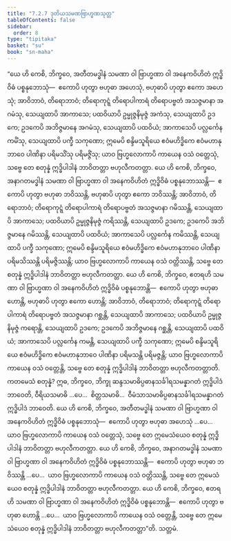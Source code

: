 ```yaml
---
title: "7.2.7 ဒုတိယသမဏဗြာဟ္မဏသုတ္တ"
tableOfContents: false
sidebar:
  order: 8
type: "tipitaka"
basket: "su"
book: "sn-maha"
---
```



<DynamicBreadcrumb />

<Division number="829" book="sn-maha">

<Paragraph number="1424" book="sn-maha">
“ယေ ဟိ ကေစိ, ဘိက္ခဝေ, အတီတမဒ္ဓါနံ သမဏာ ဝါ ဗြာဟ္မဏာ ဝါ အနေကဝိဟိတံ ဣဒ္ဓိဝိဓံ ပစ္စနုဘောသုံ—  ဧကောပိ ဟုတွာ ဗဟုဓာ အဟေသုံ, ဗဟုဓာပိ ဟုတွာ ဧကော အဟေသုံ; အာဝိဘာဝံ, တိရောဘာဝံ; တိရောကုဋ္ဋံ တိရောပါကာရံ တိရောပဗ္ဗတံ အသဇ္ဇမာနာ အဂမံသု, သေယျထာပိ အာကာသေ; ပထဝိယာပိ ဥမ္မုဇ္ဇနိမုဇ္ဇံ အကံသု, သေယျထာပိ ဥဒကေ; ဥဒကေပိ အဘိဇ္ဇမာနေ အဂမံသု, သေယျထာပိ ပထဝိယံ; အာကာသေပိ ပလ္လင်္ကေန ကမိံသု, သေယျထာပိ ပက္ခီ သကုဏော; ဣမေပိ စန္ဒိမသူရိယေ ဧဝံမဟိဒ္ဓိကေ ဧဝံမဟာနုဘာဝေ ပါဏိနာ ပရိမသိံသု ပရိမဇ္ဇိံသု; ယာဝ ဗြဟ္မလောကာပိ ကာယေန ဝသံ ဝတ္တေသုံ, သဗ္ဗေ တေ စတုန္နံ ဣဒ္ဓိပါဒါနံ ဘာဝိတတ္တာ ဗဟုလီကတတ္တာ.
</Paragraph>

<Paragraph number="1425" book="sn-maha">
ယေ ဟိ ကေစိ, ဘိက္ခဝေ, အနာဂတမဒ္ဓါနံ သမဏာ ဝါ ဗြာဟ္မဏာ ဝါ အနေကဝိဟိတံ ဣဒ္ဓိဝိဓံ ပစ္စနုဘောဿန္တိ—  ဧကောပိ ဟုတွာ ဗဟုဓာ ဘဝိဿန္တိ, ဗဟုဓာပိ ဟုတွာ ဧကော ဘဝိဿန္တိ; အာဝိဘာဝံ, တိရောဘာဝံ; တိရောကုဋ္ဋံ တိရောပါကာရံ တိရောပဗ္ဗတံ အသဇ္ဇမာနာ ဂမိဿန္တိ, သေယျထာပိ အာကာသေ; ပထဝိယာပိ ဥမ္မုဇ္ဇနိမုဇ္ဇံ ကရိဿန္တိ, သေယျထာပိ ဥဒကေ; ဥဒကေပိ အဘိဇ္ဇမာနေ ဂမိဿန္တိ, သေယျထာပိ ပထဝိယံ; အာကာသေပိ ပလ္လင်္ကေန ကမိဿန္တိ, သေယျထာပိ ပက္ခီ သကုဏော; ဣမေပိ စန္ဒိမသူရိယေ ဧဝံမဟိဒ္ဓိကေ ဧဝံမဟာနုဘာဝေ ပါဏိနာ ပရိမသိဿန္တိ ပရိမဇ္ဇိဿန္တိ; ယာဝ ဗြဟ္မလောကာပိ ကာယေန ဝသံ ဝတ္တိဿန္တိ, သဗ္ဗေ တေ စတုန္နံ ဣဒ္ဓိပါဒါနံ ဘာဝိတတ္တာ ဗဟုလီကတတ္တာ.
</Paragraph>

<Paragraph number="1426" book="sn-maha">
ယေ ဟိ ကေစိ, ဘိက္ခဝေ, ဧတရဟိ သမဏာ ဝါ ဗြာဟ္မဏာ ဝါ အနေကဝိဟိတံ ဣဒ္ဓိဝိဓံ ပစ္စနုဘောန္တိ—  ဧကောပိ ဟုတွာ ဗဟုဓာ ဟောန္တိ, ဗဟုဓာပိ ဟုတွာ ဧကော ဟောန္တိ; အာဝိဘာဝံ, တိရောဘာဝံ; တိရောကုဋ္ဋံ တိရောပါကာရံ တိရောပဗ္ဗတံ အသဇ္ဇမာနာ ဂစ္ဆန္တိ, သေယျထာပိ အာကာသေ; ပထဝိယာပိ ဥမ္မုဇ္ဇနိမုဇ္ဇံ ကရောန္တိ, သေယျထာပိ ဥဒကေ; ဥဒကေပိ အဘိဇ္ဇမာနေ ဂစ္ဆန္တိ, သေယျထာပိ ပထဝိယံ; အာကာသေပိ ပလ္လင်္ကေန ကမန္တိ, သေယျထာပိ ပက္ခီ သကုဏော; ဣမေပိ စန္ဒိမသူရိယေ ဧဝံမဟိဒ္ဓိကေ ဧဝံမဟာနုဘာဝေ ပါဏိနာ ပရိမသန္တိ ပရိမဇ္ဇန္တိ; ယာဝ ဗြဟ္မလောကာပိ ကာယေန ဝသံ ဝတ္တေန္တိ, သဗ္ဗေ တေ စတုန္နံ ဣဒ္ဓိပါဒါနံ ဘာဝိတတ္တာ ဗဟုလီကတတ္တာတိ.
</Paragraph>

<Paragraph number="1427" book="sn-maha">
ကတမေသံ စတုန္နံ? ဣဓ, ဘိက္ခဝေ, ဘိက္ခု ဆန္ဒသမာဓိပ္ပဓာနသင်္ခါရသမန္နာဂတံ ဣဒ္ဓိပါဒံ ဘာဝေတိ, ဝီရိယသမာဓိ …ပေ…  စိတ္တသမာဓိ…  ဝီမံသာသမာဓိပ္ပဓာနသင်္ခါရသမန္နာဂတံ ဣဒ္ဓိပါဒံ ဘာဝေတိ. ယေ ဟိ ကေစိ, ဘိက္ခဝေ, အတီတမဒ္ဓါနံ သမဏာ ဝါ ဗြာဟ္မဏာ ဝါ အနေကဝိဟိတံ ဣဒ္ဓိဝိဓံ ပစ္စနုဘောသုံ—  ဧကောပိ ဟုတွာ ဗဟုဓာ အဟေသုံ …ပေ…  ယာဝ ဗြဟ္မလောကာပိ ကာယေန ဝသံ ဝတ္တေသုံ, သဗ္ဗေ တေ ဣမေသံယေဝ စတုန္နံ ဣဒ္ဓိပါဒါနံ ဘာဝိတတ္တာ ဗဟုလီကတတ္တာ.
</Paragraph>

<Paragraph number="1428" book="sn-maha">
ယေ ဟိ ကေစိ, ဘိက္ခဝေ, အနာဂတမဒ္ဓါနံ သမဏာ ဝါ ဗြာဟ္မဏာ ဝါ အနေကဝိဟိတံ ဣဒ္ဓိဝိဓံ ပစ္စနုဘောဿန္တိ—  ဧကောပိ ဟုတွာ ဗဟုဓာ ဘဝိဿန္တိ …ပေ…  ယာဝ ဗြဟ္မလောကာပိ ကာယေန ဝသံ ဝတ္တိဿန္တိ, သဗ္ဗေ တေ ဣမေသံယေဝ စတုန္နံ ဣဒ္ဓိပါဒါနံ ဘာဝိတတ္တာ ဗဟုလီကတတ္တာ.
</Paragraph>

<Paragraph number="1429" book="sn-maha">
ယေ ဟိ ကေစိ, ဘိက္ခဝေ, ဧတရဟိ သမဏာ ဝါ ဗြာဟ္မဏာ ဝါ အနေကဝိဟိတံ ဣဒ္ဓိဝိဓံ ပစ္စနုဘောန္တိ—  ဧကောပိ ဟုတွာ ဗဟုဓာ ဟောန္တိ …ပေ…  ယာဝ ဗြဟ္မလောကာပိ ကာယေန ဝသံ ဝတ္တေန္တိ, သဗ္ဗေ တေ ဣမေသံယေဝ စတုန္နံ ဣဒ္ဓိပါဒါနံ ဘာဝိတတ္တာ ဗဟုလီကတတ္တာ”တိ.

</Paragraph>
</Division>

<Paragraph number="1430" type="center" book="sn-maha">
သတ္တမံ.
</Paragraph>